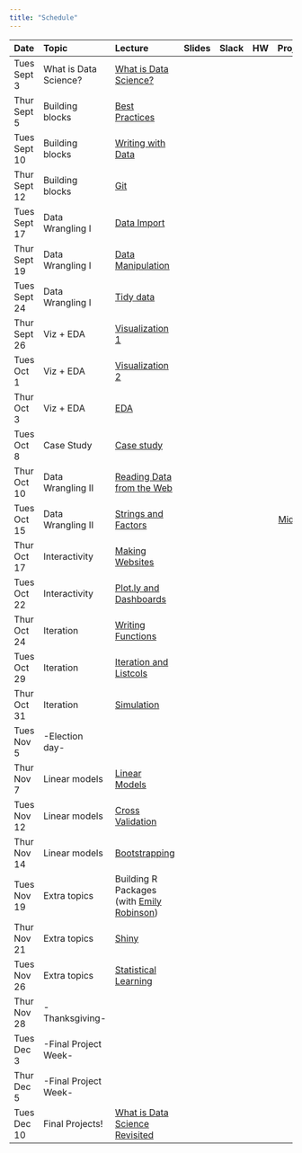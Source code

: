 ```yaml
---
title: "Schedule"
---
```


| Date          | Topic                 | Lecture                                                                      | Slides                                                                           |  Slack                                                                                         | HW                                                         |                        Projects |
|:------------- |:--------------------- |:-----------------------------------------------------------------------------|:--------------------------------------------------------------------------------:|:----------------------------------------------------------------------------------------------:|:----------------------------------------------------------:| -------------------------------:|
| Tues Sept 3   | What is Data Science? | [What is Data Science?](what_is_ds_i.html)                                   | [<i class="fas fa-desktop fa-lg"></i>](slides/what_is_data_science_i.pdf)        | [<i class="fab fa-slack fa-lg"></i>](https://p8105fall2019.slack.com/messages/general)         | [<i class="far fa-file-code fa-lg"></i>](homework_0.html)  |                                 |   
| Thur Sept 5   | Building blocks       | [Best Practices](best_practices.html)                                        | [<i class="fas fa-desktop fa-lg"></i>](slides/best_practices.pdf)                | [<i class="fab fa-slack fa-lg"></i>](https://p8105fall2019.slack.com/messages/CMPF9U6LA)       |                                                            |                                 |
| Tues Sept 10  | Building blocks       | [Writing with Data](writing_with_data.html)                                  | [<i class="fas fa-desktop fa-lg"></i>](slides/writing_with_data.pdf)             | [<i class="fab fa-slack fa-lg"></i>](https://p8105fall2019.slack.com/messages/CMPF9U6LA)       |                                                            |                                 |
| Thur Sept 12  | Building blocks       | [Git](git.html)                                                              | [<i class="fas fa-desktop fa-lg"></i>](slides/git.pdf)                           | [<i class="fab fa-slack fa-lg"></i>](https://p8105fall2019.slack.com/messages/CMPF9U6LA)       | [<i class="far fa-file-code fa-lg"></i>](homework_1.html)  |                                 |   
| Tues Sept 17  | Data Wrangling I      | [Data Import](data_import.html)                                              | [<i class="fas fa-desktop fa-lg"></i>](slides/data_import.pdf)                   | [<i class="fab fa-slack fa-lg"></i>](https://p8105fall2019.slack.com/messages/CN898UWNB)      |                                                             |                                 |
| Thur Sept 19  | Data Wrangling I      | [Data Manipulation](data_manipulation.html)                                  | [<i class="fas fa-desktop fa-lg"></i>](slides/data_manipulation.pdf)             | [<i class="fab fa-slack fa-lg"></i>](https://p8105fall2019.slack.com/messages/CN898UWNB)      |                                                             |                                 |
| Tues Sept 24  | Data Wrangling I      | [Tidy data](tidy_data.html)                                                  | [<i class="fas fa-desktop fa-lg"></i>](slides/tidy_data.pdf)                     | [<i class="fab fa-slack fa-lg"></i>](https://p8105fall2019.slack.com/messages/CN898UWNB)      | [<i class="far fa-file-code fa-lg"></i>](homework_2.html)   |                                 |   
| Thur Sept 26  | Viz + EDA             | [Visualization 1](visualization_pt1.html)                                    | [<i class="fas fa-desktop fa-lg"></i>](slides/visualization.pdf)                 | [<i class="fab fa-slack fa-lg"></i>](https://p8105fall2019.slack.com/messages/CN01ALHR7)      |                                                             |                                 |
| Tues Oct 1    | Viz + EDA             | [Visualization 2](visualization_pt2.html)                                    | [<i class="fas fa-desktop fa-lg"></i>](slides/visualization.pdf)                 | [<i class="fab fa-slack fa-lg"></i>](https://p8105fall2019.slack.com/messages/CN01ALHR7)      |                                                             |                                 |
| Thur Oct 3    | Viz + EDA             | [EDA](exploratory_analysis.html)                                             | [<i class="fas fa-desktop fa-lg"></i>](slides/exploratory_analysis.pdf)          | [<i class="fab fa-slack fa-lg"></i>](https://p8105fall2019.slack.com/messages/CN01ALHR7)      | [<i class="far fa-file-code fa-lg"></i>](homework_3.html)   |                                 |   
| Tues Oct 8    | Case Study            | [Case study](what_is_ds_ii.html)                                             | [<i class="fas fa-desktop fa-lg"></i>](slides/what_is_data_science_ii.pdf)       | [<i class="fab fa-slack fa-lg"></i>](https://p8105fall2019.slack.com/messages/CNU5YKBHR)      |                                                             |                                 |
| Thur Oct 10   | Data Wrangling II     | [Reading Data from the Web](reading_data_from_the_web.html)                  | [<i class="fas fa-desktop fa-lg"></i>](slides/reading_data_from_the_web.pdf)     | [<i class="fab fa-slack fa-lg"></i>](https://p8105fall2019.slack.com/messages/CN8998SH5)      |                                                             |                                 |
| Tues Oct 15   | Data Wrangling II     | [Strings and Factors](strings_and_factors.html)                              | [<i class="fas fa-desktop fa-lg"></i>](slides/strings_and_factors.pdf)           | [<i class="fab fa-slack fa-lg"></i>](https://p8105fall2019.slack.com/messages/CN8998SH5)      |                                                             | [Midterm](midterm_project.html) |
| Thur Oct 17   | Interactivity         | [Making Websites](making_websites.html)                                      | [<i class="fas fa-desktop fa-lg"></i>](slides/making_websites.pdf)               | [<i class="fab fa-slack fa-lg"></i>](https://p8105fall2019.slack.com/messages/CN6DF7F1B)      |                                                             |                                 |
| Tues Oct 22   | Interactivity         | [Plot.ly and Dashboards](plotly_and_dashboards.html)                         | [<i class="fas fa-desktop fa-lg"></i>](slides/plotly_and_dashboards.pdf)         | [<i class="fab fa-slack fa-lg"></i>](https://p8105fall2019.slack.com/messages/CN6DF7F1B)      | [<i class="far fa-file-code fa-lg"></i>](homework_4.html)   | [Final](final_project.html)     |
| Thur Oct 24   | Iteration             | [Writing Functions](writing_functions.html)                                  | [<i class="fas fa-desktop fa-lg"></i>](slides/writing_functions.pdf)             | [<i class="fab fa-slack fa-lg"></i>](https://p8105fall2019.slack.com/messages/CN8KK99NJ)      |                                                             |                                 |
| Tues Oct 29   | Iteration             | [Iteration and Listcols](iteration_and_listcols.html)                        | [<i class="fas fa-desktop fa-lg"></i>](slides/iteration_and_listcols.pdf)        | [<i class="fab fa-slack fa-lg"></i>](https://p8105fall2019.slack.com/messages/CN8KK99NJ)      |                                                             |                                 |
| Thur Oct 31   | Iteration             | [Simulation](simulation.html)                                                | [<i class="fas fa-desktop fa-lg"></i>](slides/simulation.pdf)                    | [<i class="fab fa-slack fa-lg"></i>](https://p8105fall2019.slack.com/messages/CN8KK99NJ)      | [<i class="far fa-file-code fa-lg"></i>](homework_5.html)   |                                 |
| Tues Nov 5    | -Election day-        |                                                                              |                                                                                  |                                                                                               |                                                             |                                 |
| Thur Nov 7    | Linear models         | [Linear Models](linear_models.html)                                          | [<i class="fas fa-desktop fa-lg"></i>](slides/linear_models.pdf)                 | [<i class="fab fa-slack fa-lg"></i>](https://p8105fall2019.slack.com/messages/CN6D894NL)      |                                                             |                                 |
| Tues Nov 12   | Linear models         | [Cross Validation](cross_validation.html)                                    | [<i class="fas fa-desktop fa-lg"></i>](slides/cross_validation.pdf)              | [<i class="fab fa-slack fa-lg"></i>](https://p8105fall2019.slack.com/messages/CN6D894NL)      |                                                             |                                 |
| Thur Nov 14   | Linear models         | [Bootstrapping](bootstrapping.html)                                          | [<i class="fas fa-desktop fa-lg"></i>](slides/bootstrapping.pdf)                 | [<i class="fab fa-slack fa-lg"></i>](https://p8105fall2019.slack.com/messages/CN6D894NL)      | [<i class="far fa-file-code fa-lg"></i>](homework_6.html)   |                                 |
| Tues Nov 19   | Extra topics          | Building R Packages (with [Emily Robinson](https://twitter.com/robinson_es)) | [<i class="fas fa-desktop fa-lg"></i>](bit.ly/nyrconf19)                         | [<i class="fab fa-slack fa-lg"></i>](https://p8105fall2019.slack.com/messages/CN01H0GHX)      |                                                             |                                 |
| Thur Nov 21   | Extra topics          | [Shiny](shiny.html)                                                          | [<i class="fas fa-desktop fa-lg"></i>](slides/shiny.pdf)                         | [<i class="fab fa-slack fa-lg"></i>](https://p8105fall2019.slack.com/messages/CN01H0GHX)      |                                                             |                                 |
| Tues Nov 26   | Extra topics          | [Statistical Learning](stat_learning.html)                                   | [<i class="fas fa-desktop fa-lg"></i>](slides/stat_learning.pdf)                 | [<i class="fab fa-slack fa-lg"></i>](https://p8105fall2019.slack.com/messages/CN01H0GHX)      | [<i class="far fa-file-code fa-lg"></i>](homework_7.html)   |                                 |
| Thur Nov 28   | -Thanksgiving-        |                                                                              |                                                                                  |                                                                                               |                                                             |                                 |
| Tues Dec 3    | -Final Project Week-  |                                                                              |                                                                                  |                                                                                               |                                                             |                                 |
| Thur Dec 5    | -Final Project Week-  |                                                                              |                                                                                  |                                                                                               |                                                             |                                 |
| Tues Dec 10   | Final Projects!       | [What is Data Science Revisited](what_is_ds_iii.html)                        | [<i class="fas fa-desktop fa-lg"></i>](slides/what_is_data_science_iii.pdf)      |                                                                                               |                                                             |                                 |

